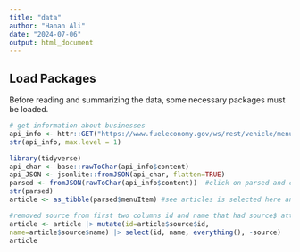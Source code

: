 ```yaml
---
title: "data"
author: "Hanan Ali"
date: "2024-07-06"
output: html_document
---
```


## Load Packages
Before reading and summarizing the data, some necessary packages must be loaded.

```r
# get information about businesses
api_info <- httr::GET("https://www.fueleconomy.gov/ws/rest/vehicle/menu/year") #this url has to follow resources manual on the website  
str(api_info, max.level = 1)

library(tidyverse)
api_char <- base::rawToChar(api_info$content)
api_JSON <- jsonlite::fromJSON(api_char, flatten=TRUE) 
parsed <- fromJSON(rawToChar(api_info$content))  #click on parsed and click on drop down for item that has data in (this one is named articles) and there you will see the names of the other variables but i think they all start with id and name
str(parsed)
article <- as_tibble(parsed$menuItem) #see articles is selected here and is now a dataframe

#removed source from first two columns id and name that had source$ attached to it
article <- article |> mutate(id=article$source$id,
name=article$source$name) |> select(id, name, everything(), -source)
article

```
